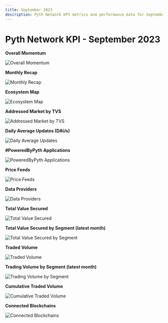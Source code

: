 ```yaml
---
title: September 2023
description: Pyth Network KPI metrics and performance data for September 2023.
---
```


# Pyth Network KPI - September 2023

**Overall Momentum**

![Overall Momentum](/images/kpi/september-23/pyth-momentum-sept-23.jpg)

**Monthly Recap**

![Monthly Recap](/images/kpi/september-23/pyth-sept-23.jpg)

**Ecosystem Map**

![Ecosystem Map](/images/kpi/september-23/pyth-ecosystem-sept-23.jpg)

**Addressed Market by TVS**

![Addressed Market by TVS](/images/kpi/september-23/pyth-tvs-l1-l2.jpg)

**Daily Average Updates (DAUs)**

![Daily Average Updates](/images/kpi/september-23/sept-23-daily-average-updates.jpg)

**#PoweredByPyth Applications**

![PoweredByPyth Applications](/images/kpi/september-23/sept-23-apps-integrations.jpg)

**Price Feeds**

![Price Feeds](/images/kpi/september-23/sept-23-price-feeds.jpg)

**Data Providers**

![Data Providers](/images/kpi/september-23/sept-23-data-providers.jpg)

**Total Value Secured**

![Total Value Secured](/images/kpi/september-23/sept-23-all-chain-tvs.jpg)

**Total Value Secured by Segment (latest month)**

![Total Value Secured by Segment](/images/kpi/september-23/sept-23-dapps-tvs.jpg)

**Traded Volume**

![Traded Volume](/images/kpi/september-23/sept-23-all-chain-volume.jpg)

**Trading Volume by Segment (latest month)**

![Trading Volume by Segment](/images/kpi/september-23/sept-23-trading-volume.jpg)

**Cumulative Traded Volume**

![Cumulative Traded Volume](/images/kpi/september-23/sept-23-traded-volume.jpg)

**Connected Blockchains**

![Connected Blockchains](/images/kpi/september-23/sept-23-connected-blockchains.jpg)
